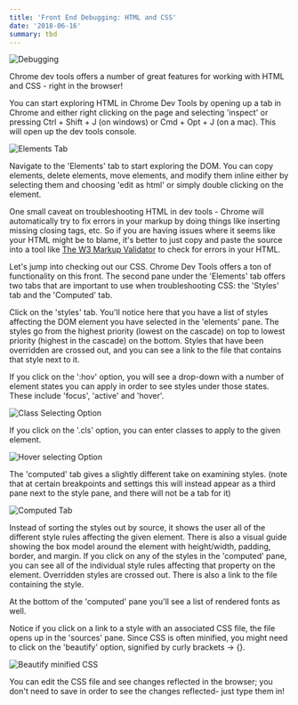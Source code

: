 ```yaml
---
title: 'Front End Debugging: HTML and CSS'
date: '2018-06-16'
summary: tbd
---
```


![Debugging](/static/images/debugging2.jpg)

Chrome dev tools offers a number of great features for working with HTML and CSS - right in the browser!

You can start exploring HTML in Chrome Dev Tools by opening up a tab in Chrome and either right clicking on the page and selecting 'inspect' or pressing Ctrl + Shift + J (on windows) or Cmd + Opt + J (on a mac). This will open up the dev tools console.

![Elements Tab](/static/images/elements.png)

Navigate to the 'Elements' tab to start exploring the DOM. You can copy elements, delete elements, move elements, and modify them inline either by selecting them and choosing 'edit as html' or simply double clicking on the element.

One small caveat on troubleshooting HTML in dev tools - Chrome will automatically try to fix errors in your markup by doing things like inserting missing closing tags, etc. So if you are having issues where it seems like your HTML might be to blame, it's better to just copy and paste the source into a tool like [The W3 Markup Validator](https://validator.w3.org/) to check for errors in your HTML.

Let's jump into checking out our CSS. Chrome Dev Tools offers a ton of functionality on this front. The second pane under the 'Elements' tab offers two tabs that are important to use when troubleshooting CSS: the 'Styles' tab and the 'Computed' tab.

Click on the 'styles' tab. You'll notice here that you have a list of styles affecting the DOM element you have selected in the 'elements' pane. The styles go from the highest priority (lowest on the cascade)
on top to lowest priority (highest in the cascade) on the bottom. Styles that have been overridden are crossed out, and you can see a link to the file that contains that style next to it.

If you click on the ':hov' option, you will see a drop-down with a number of element states you can apply in order to see styles under those states. These include 'focus', 'active' and 'hover'.

![Class Selecting Option](/static/images/class.png)

If you click on the '.cls' option, you can enter classes to apply to the given element.

![Hover selecting Option](/static/images/hover.png)

The 'computed' tab gives a slightly different take on examining styles. (note that at certain breakpoints and settings this will instead appear as a third pane next to the style pane, and there will not be a tab for it)

![Computed Tab](/static/images/computed.png)

Instead of sorting the styles out by source, it shows the user all of the different style rules affecting the given element. There is also a visual guide showing the box model around the element with height/width, padding, border, and margin.
If you click on any of the styles in the 'computed' pane, you can see all of the individual style rules affecting that property on the element. Overridden styles are crossed out. There is also a link to the file containing the style.

At the bottom of the 'computed' pane you'll see a list of rendered fonts as well.

Notice if you click on a link to a style with an associated CSS file, the file opens up in the 'sources' pane. Since CSS is often minified, you might need to click on the 'beautify' option, signified by curly brackets -> {}.

![Beautify minified CSS](/static/images/beautify.png)

You can edit the CSS file and see changes reflected in the browser; you don't need to save in order to see the changes reflected- just type them in!
